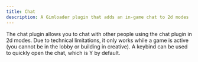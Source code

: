 ```yaml
---
title: Chat
description: A Gimloader plugin that adds an in-game chat to 2d modes
---
```



The chat plugin allows you to chat with other people using the chat plugin in 2d modes. Due to technical limitations, it only works while a game is active (you cannot be in the lobby or building in creative). A keybind can be used to quickly open the chat, which is Y by default.

<ButtonInstall client:only="svelte" name="Chat" url="https://raw.githubusercontent.com/Gimloader/client-plugins/main/plugins/Chat.js" />